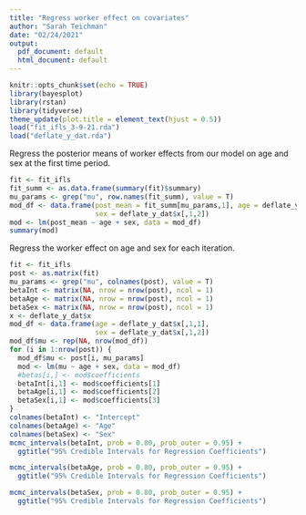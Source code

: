 ```yaml
---
title: "Regress worker effect on covariates"
author: "Sarah Teichman"
date: "02/24/2021"
output:
  pdf_document: default
  html_document: default
---
```


```r
knitr::opts_chunk$set(echo = TRUE)
library(bayesplot)
library(rstan)
library(tidyverse)
theme_update(plot.title = element_text(hjust = 0.5))
load("fit_ifls_3-9-21.rda")
load("deflate_y_dat.rda")
```

Regress the posterior means of worker effects from our model on age and sex at the first time period. 

```r
fit <- fit_ifls
fit_summ <- as.data.frame(summary(fit)$summary)
mu_params <- grep("mu", row.names(fit_summ), value = T)
mod_df <- data.frame(post_mean = fit_summ[mu_params,1], age = deflate_y_dat$x[,1,1],
                     sex = deflate_y_dat$x[,1,2])
mod <- lm(post_mean ~ age + sex, data = mod_df)
summary(mod)
```

Regress the worker effect on age and sex for each iteration. 

```r
fit <- fit_ifls
post <- as.matrix(fit)
mu_params <- grep("mu", colnames(post), value = T)
betaInt <- matrix(NA, nrow = nrow(post), ncol = 1)
betaAge <- matrix(NA, nrow = nrow(post), ncol = 1)
betaSex <- matrix(NA, nrow = nrow(post), ncol = 1)
x <- deflate_y_dat$x
mod_df <- data.frame(age = deflate_y_dat$x[,1,1],
                     sex = deflate_y_dat$x[,1,2])
mod_df$mu <- rep(NA, nrow(mod_df))
for (i in 1:nrow(post)) {
  mod_df$mu <- post[i, mu_params]
  mod <- lm(mu ~ age + sex, data = mod_df)
  #betas[i,] <- mod$coefficients
  betaInt[i,1] <- mod$coefficients[1]
  betaAge[i,1] <- mod$coefficients[2]
  betaSex[i,1] <- mod$coefficients[3]
}
colnames(betaInt) <- "Intercept"
colnames(betaAge) <- "Age"
colnames(betaSex) <- "Sex"
mcmc_intervals(betaInt, prob = 0.80, prob_outer = 0.95) + 
  ggtitle("95% Credible Intervals for Regression Coefficients")
```

```r
mcmc_intervals(betaAge, prob = 0.80, prob_outer = 0.95) + 
  ggtitle("95% Credible Intervals for Regression Coefficients")
```

```r
mcmc_intervals(betaSex, prob = 0.80, prob_outer = 0.95) + 
  ggtitle("95% Credible Intervals for Regression Coefficients")
```
